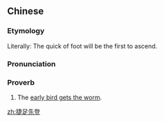 ==Chinese==
{{zh-forms}}

===Etymology===
Literally: The quick of foot will be the first to ascend.

===Pronunciation===
{{zh-pron
|m=jiézúxiāndēng
|mn=chia̍p-chiok-sian-teng
|cat=prov,id
}}

===Proverb===
{{zh-proverb}}

# The [[early bird gets the worm]].

[[zh:捷足先登]]